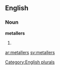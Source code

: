
==English==

===Noun===
'''metallers'''

# {{plural of|[[metaller]]}}

[[Category:English plurals]]

[[ar:metallers]]
[[sv:metallers]]